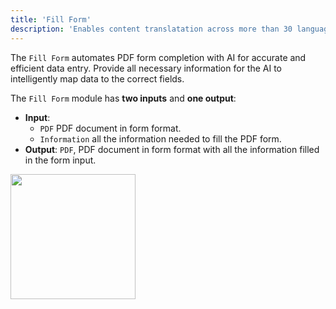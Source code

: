```yaml
---
title: 'Fill Form'
description: 'Enables content translatation across more than 30 languages.'
---
```


The `Fill Form` automates PDF form completion with AI for accurate and efficient data entry. Provide all necessary information for the AI to intelligently map data to the correct fields.

The `Fill Form` module has **two inputs** and **one output**:

- **Input**: 
    - `PDF` PDF document in form format.
    - `Information` all the information needed to fill the PDF form.
- **Output**: `PDF`, PDF document in form format with all the information filled in the form input.

<img height="200" src="/Trans.png" />

